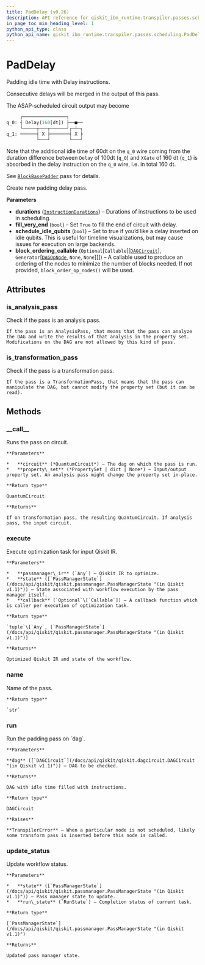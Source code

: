 ```yaml
---
title: PadDelay (v0.26)
description: API reference for qiskit_ibm_runtime.transpiler.passes.scheduling.PadDelay in qiskit-ibm-runtime v0.26
in_page_toc_min_heading_level: 1
python_api_type: class
python_api_name: qiskit_ibm_runtime.transpiler.passes.scheduling.PadDelay
---
```


# PadDelay

<Class id="qiskit_ibm_runtime.transpiler.passes.scheduling.PadDelay" isDedicatedPage={true} github="https://github.com/Qiskit/qiskit-ibm-runtime/tree/stable/0.26/qiskit_ibm_runtime/transpiler/passes/scheduling/pad_delay.py#L26-L97" signature="PadDelay(durations, fill_very_end=True, schedule_idle_qubits=False, block_ordering_callable=None)" modifiers="class">
  Padding idle time with Delay instructions.

  Consecutive delays will be merged in the output of this pass.

  The ASAP-scheduled circuit output may become

  ```python
       ┌────────────────┐
  q_0: ┤ Delay(160[dt]) ├──■──
       └─────┬───┬──────┘┌─┴─┐
  q_1: ──────┤ X ├───────┤ X ├
             └───┘       └───┘
  ```

  Note that the additional idle time of 60dt on the `q_0` wire coming from the duration difference between `Delay` of 100dt (`q_0`) and `XGate` of 160 dt (`q_1`) is absorbed in the delay instruction on the `q_0` wire, i.e. in total 160 dt.

  See [`BlockBasePadder`](transpiler-passes-scheduling-block-base-padder "qiskit_ibm_runtime.transpiler.passes.scheduling.BlockBasePadder") pass for details.

  Create new padding delay pass.

  **Parameters**

  *   **durations** ([`InstructionDurations`](/docs/api/qiskit/qiskit.transpiler.InstructionDurations "(in Qiskit v1.1)")) – Durations of instructions to be used in scheduling.
  *   **fill\_very\_end** (`bool`) – Set `True` to fill the end of circuit with delay.
  *   **schedule\_idle\_qubits** (`bool`) – Set to true if you’d like a delay inserted on idle qubits. This is useful for timeline visualizations, but may cause issues for execution on large backends.
  *   **block\_ordering\_callable** (`Optional`\[`Callable`\[\[[`DAGCircuit`](/docs/api/qiskit/qiskit.dagcircuit.DAGCircuit "(in Qiskit v1.1)")], `Generator`\[[`DAGOpNode`](/docs/api/qiskit/qiskit.dagcircuit.DAGOpNode "(in Qiskit v1.1)"), `None`, `None`]]]) – A callable used to produce an ordering of the nodes to minimize the number of blocks needed. If not provided, `block_order_op_nodes()` will be used.

  ## Attributes

  ### is\_analysis\_pass

  <Attribute id="qiskit_ibm_runtime.transpiler.passes.scheduling.PadDelay.is_analysis_pass">
    Check if the pass is an analysis pass.

    If the pass is an AnalysisPass, that means that the pass can analyze the DAG and write the results of that analysis in the property set. Modifications on the DAG are not allowed by this kind of pass.
  </Attribute>

  ### is\_transformation\_pass

  <Attribute id="qiskit_ibm_runtime.transpiler.passes.scheduling.PadDelay.is_transformation_pass">
    Check if the pass is a transformation pass.

    If the pass is a TransformationPass, that means that the pass can manipulate the DAG, but cannot modify the property set (but it can be read).
  </Attribute>

  ## Methods

  ### \_\_call\_\_

  <Function id="qiskit_ibm_runtime.transpiler.passes.scheduling.PadDelay.__call__" signature="__call__(circuit, property_set=None)">
    Runs the pass on circuit.

    **Parameters**

    *   **circuit** (*QuantumCircuit*) – The dag on which the pass is run.
    *   **property\_set** (*PropertySet | dict | None*) – Input/output property set. An analysis pass might change the property set in-place.

    **Return type**

    QuantumCircuit

    **Returns**

    If on transformation pass, the resulting QuantumCircuit. If analysis pass, the input circuit.
  </Function>

  ### execute

  <Function id="qiskit_ibm_runtime.transpiler.passes.scheduling.PadDelay.execute" signature="execute(passmanager_ir, state, callback=None)">
    Execute optimization task for input Qiskit IR.

    **Parameters**

    *   **passmanager\_ir** (`Any`) – Qiskit IR to optimize.
    *   **state** ([`PassManagerState`](/docs/api/qiskit/qiskit.passmanager.PassManagerState "(in Qiskit v1.1)")) – State associated with workflow execution by the pass manager itself.
    *   **callback** (`Optional`\[`Callable`]) – A callback function which is caller per execution of optimization task.

    **Return type**

    `tuple`\[`Any`, [`PassManagerState`](/docs/api/qiskit/qiskit.passmanager.PassManagerState "(in Qiskit v1.1)")]

    **Returns**

    Optimized Qiskit IR and state of the workflow.
  </Function>

  ### name

  <Function id="qiskit_ibm_runtime.transpiler.passes.scheduling.PadDelay.name" signature="name()">
    Name of the pass.

    **Return type**

    `str`
  </Function>

  ### run

  <Function id="qiskit_ibm_runtime.transpiler.passes.scheduling.PadDelay.run" github="https://github.com/Qiskit/qiskit-ibm-runtime/tree/stable/0.26/qiskit_ibm_runtime/transpiler/passes/scheduling/block_base_padder.py#L102-L126" signature="run(dag)">
    Run the padding pass on `dag`.

    **Parameters**

    **dag** ([`DAGCircuit`](/docs/api/qiskit/qiskit.dagcircuit.DAGCircuit "(in Qiskit v1.1)")) – DAG to be checked.

    **Returns**

    DAG with idle time filled with instructions.

    **Return type**

    DAGCircuit

    **Raises**

    **TranspilerError** – When a particular node is not scheduled, likely some transform pass is inserted before this node is called.
  </Function>

  ### update\_status

  <Function id="qiskit_ibm_runtime.transpiler.passes.scheduling.PadDelay.update_status" signature="update_status(state, run_state)">
    Update workflow status.

    **Parameters**

    *   **state** ([`PassManagerState`](/docs/api/qiskit/qiskit.passmanager.PassManagerState "(in Qiskit v1.1)")) – Pass manager state to update.
    *   **run\_state** (`RunState`) – Completion status of current task.

    **Return type**

    [`PassManagerState`](/docs/api/qiskit/qiskit.passmanager.PassManagerState "(in Qiskit v1.1)")

    **Returns**

    Updated pass manager state.
  </Function>
</Class>

